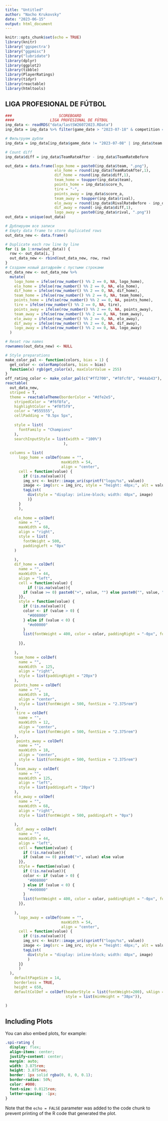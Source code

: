 ```yaml
---
title: "Untitled"
author: "Nacho Krukovsky"
date: "2023-06-15"
output: html_document
---
```


```r
knitr::opts_chunk$set(echo = TRUE)
library(knitr)
library('ggspectra')
library("ggpmisc")
library("lubridate")
library(dplyr)
library(ggplot2)
library(tibble)
library(PlayerRatings)
library(tidyr)
library(reactable)
library(htmltools)
```

## LIGA PROFESIONAL DE FÚTBOL

```r
###                     SCOREBOARD
####                LIGA PROFESIONAL DE FÚTBOL
inp_data <- readRDS("data/lastSW26072023.RData")
inp_data = inp_data %>% filter(game_date > "2023-07-18" & competition == "Liga Profesional Argentina" & min > 0 & is_home == 1) %>% arrange(game_date)

# Фильтруем дубли
inp_data = inp_data[inp_data$game_date != "2023-07-08" | inp_data$team != "Gimnasia La Plata", ]   

# Count diff
inp_data$diff = inp_data$TeamRateAfter - inp_data$TeamRateBefore

out_data = data.frame(logo_home = paste0(inp_data$team, ".png"),
                      elo_home = round(inp_data$TeamRateAfter,1),
                      dif_home = round(inp_data$diff,1),
                      team_home = toupper(inp_data$team),
                      points_home = inp_data$score_h,
                      tire = "-",
                      points_away = inp_data$score_a,
                      team_away = toupper(inp_data$rival),
                      elo_away = round(inp_data$RivalRateBefore - inp_data$diff,1),
                      dif_away = round(-inp_data$diff,1),
                      logo_away = paste0(inp_data$rival, ".png"))
out_data = unique(out_data)

# Дублируем все записи
# Empty data frame to store duplicated rows
out_data_new <- data.frame()

# Duplicate each row line by line
for (i in 1:nrow(out_data)) {
  row <- out_data[i, ]
  out_data_new <- rbind(out_data_new, row, row)
}
# Создаем новый датафрейм с пустыми строками
out_data_new <- out_data_new %>%
  mutate(
    logo_home = ifelse(row_number() %% 2 == 0, NA, logo_home),
    elo_home = ifelse(row_number() %% 2 == 0, NA, elo_home),
    dif_home = ifelse(row_number() %% 2 == 0, NA, dif_home),
    team_home = ifelse(row_number() %% 2 == 0, NA, team_home),
    points_home = ifelse(row_number() %% 2 == 0, NA, points_home),
    tire = ifelse(row_number() %% 2 == 0, NA, tire),
    points_away = ifelse(row_number() %% 2 == 0, NA, points_away),
    team_away = ifelse(row_number() %% 2 == 0, NA, team_away),
    elo_away = ifelse(row_number() %% 2 == 0, NA, elo_away),
    dif_away = ifelse(row_number() %% 2 == 0, NA, dif_away),
    logo_away = ifelse(row_number() %% 2 == 0, NA, logo_away)
  )

# Reset row names
rownames(out_data_new) <- NULL

# Style preparations
make_color_pal <- function(colors, bias = 1) {
  get_color <- colorRamp(colors, bias = bias)
  function(x) rgb(get_color(x), maxColorValue = 255)
}
off_rating_color <- make_color_pal(c("#ff2700", "#f8fcf8", "#44ab43"), bias = 1.3)
reactable(
  out_data_new,
  striped = T,
  theme = reactableTheme(borderColor = "#dfe2e5",
    stripedColor = "#f6f8fa",
    highlightColor = "#f0f5f9",
    color = "#555555",
    cellPadding = "0.5px 5px",
    
    style = list(
      fontFamily = "Champions"
    ),
    searchInputStyle = list(width = "100%")
                          ),
  
  columns = list(
      logo_home = colDef(name = "",
                         maxWidth = 54,
                         align = "center",
      cell = function(value) {
        if (!is.na(value)){
        img_src <- knitr::image_uri(sprintf("logo/%s", value))
        image <- img(src = img_src, style = "height: 48px;", alt = value)
        tagList(
          div(style = "display: inline-block; width: 48px", image)
          )}
      }
      ),
     
    elo_home = colDef(
      name = "",
      maxWidth = 68,
      align = "right",
      style = list(
        fontWeight = 500,
        paddingLeft = "0px"
    )
      
    ),
    dif_home = colDef(
      name = "",
      maxWidth = 44,
      align = "left",
      cell = function(value) {
          if (!is.na(value)){
        if (value >= 0) paste0("+", value, "") else paste0("", value, "")
      }},
      style = function(value) {
        if (!is.na(value)){
        color <- if (value > 0) {
          "#008000"
        } else if (value < 0) {
          "#e00000"
        }
        list(fontWeight = 400, color = color, paddingRight = "-0px", fontSize = "1.175rem")
        
      }},
      
    ),
    team_home = colDef(
      name = "",
      maxWidth  = 125,
      align = "right",
      style = list(paddingRight = "20px")
    ),
    points_home = colDef(
      name = "",
      maxWidth = 18,
      align = "center",
      style = list(fontWeight = 500, fontSize = "2.375rem")
    ),
     tire = colDef(
      name = "",
      maxWidth = 12,
      align = "center",
      style = list(fontWeight = 500, fontSize = "2.375rem")
    ),
     points_away = colDef(
      name = "",
      maxWidth = 18,
      align = "center",
      style = list(fontWeight = 500, fontSize = "2.375rem")
    ),
     team_away = colDef(
      name = "",
      maxWidth = 125,
      align = "left",
      style = list(paddingLeft = "20px")
    ),
    elo_away = colDef(
      name = "",
      maxWidth = 68,
      align = "right",
      style = list(fontWeight = 500, paddingLeft = "0px")
      
    ),
     dif_away = colDef(
      name = "",
      maxWidth = 44,
      align = "left",
      cell = function(value) {
        if (!is.na(value)){
        if (value >= 0) paste0("+", value) else value
      }},
      style = function(value) {
        if (!is.na(value)){
        color <- if (value > 0) {
          "#008000"
        } else if (value < 0) {
          "#e00000"
        }
        list(fontWeight = 400, color = color, paddingRight = "-0px", fontSize = "1.175rem")
      }},
      
    ),
      logo_away = colDef(name = "",
                         maxWidth = 54,
                         align = "center",
      cell = function(value) {
        if (!is.na(value)){
        img_src <- knitr::image_uri(sprintf("logo/%s", value))
        image <- img(src = img_src, style = "height: 48px;", alt = value)
        tagList(
          div(style = "display: inline-block; width: 48px", image)
          )
      }}
      )
  ),
    defaultPageSize = 14,
    borderless = TRUE,
    height = 650,
    defaultColDef = colDef(headerStyle = list(fontWeight=200), vAlign = "center",
                           style = list(minHeight = "38px")),
    
)


```

## Including Plots

You can also embed plots, for example:

```css
.spi-rating {
  display: flex;
  align-items: center;
  justify-content: center;
  margin: auto;
  width: 3.875rem;
  height: 3.875rem;
  border: 1px solid rgba(0, 0, 0, 0.1);
  border-radius: 50%;
  color: #000;
  font-size: 0.0125rem;
  letter-spacing: -1px;
}
```

Note that the `echo = FALSE` parameter was added to the code chunk to prevent printing of the R code that generated the plot.
